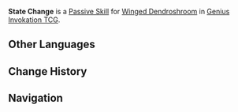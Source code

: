 {{Genius Invokation TCG Skill Infobox
|title      = State Change
|image      = State Change Character Card Skill.png
|type       = Passive Skill
|character  = Winged Dendroshroom
|element    = Dendro
|matching   = 
|unaligned  = 
|energy     = 
|effect     = (Passive) When the battle begins this character will be in a '''Normal State'''.<br />After this character takes {{color|Pyro DMG}}, it will become '''Scorched'''.<br />After this character takes {{color|Electro DMG}}, it will become '''Activated'''.<br /><br />'''Normal State'''<br />The character '''takes -1 DMG'''.<br />(This character will permanently change its State if it takes {{color|Pyro DMG}} or {{color|Electro DMG}}.)<br /><br />'''Scorched'''<br />After this character becomes Scorched, it will lose its original buff.<br /><br />'''Activated'''<br />'''End Phase:''' The character gains 1 Energy.<br />'''After the character goes down''': The opposing active character gains 1 energy.
|order      = 4
}}
'''State Change''' is a [[Character Card Passive Skill|Passive Skill]] for [[Winged Dendroshroom (Character Card)|Winged Dendroshroom]] in [[Genius Invokation TCG]].

==Other Languages==
{{Other Languages
|en      = State Change
|zhs     = 状态转换
|zhs_rm  = Zhuàngtài Zhuǎnhuàn
|zht     = 狀態轉換
|zht_rm  = Zhuàngtài Zhuǎnhuàn
|zh_tl   = State Change
|ja      = 状態スイッチ
|ja_rm   = Joutai Suicchi
|ja_tl   = State Switch
|ko      = 상태 전환
|ko_rm   = Sangtae Jeonhwan
|ko_tl   = State Change
|es      = Conversión de estado
|es_tl   = State Conversion
|fr      = Changement d'état
|fr_tl   = State Change
|ru      = Смена состояния
|ru_tl   = State Change
|th      = State Change
|vi      = Đổi Trạng Thái
|vi_tl   = 
|de      = Modus-Umwandlung
|de_tl   = Mode Transformation
|id      = State Change
|pt      = Transformação
|pt_tl   = 
|tr      = Durum Değişikliği
|tr_tl   = 
|it      = Cambio di stato
|it_tl   = 
}}

==Change History==
{{Change History|3.3}}

==Navigation==
{{Genius Invokation TCG Skill Navbox|Winged Dendroshroom}}